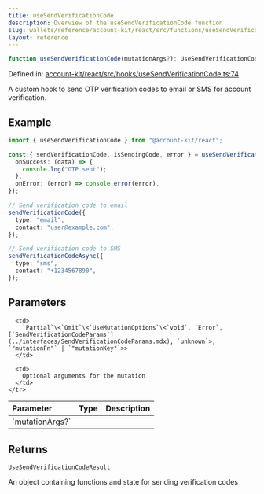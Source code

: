 ```yaml
---
title: useSendVerificationCode
description: Overview of the useSendVerificationCode function
slug: wallets/reference/account-kit/react/src/functions/useSendVerificationCode
layout: reference
---
```


```ts
function useSendVerificationCode(mutationArgs?): UseSendVerificationCodeResult;
```

Defined in: [account-kit/react/src/hooks/useSendVerificationCode.ts:74](https://github.com/alchemyplatform/aa-sdk/blob/e3c1a23e6e03f44bf2db3afddb97a91b175cba58/account-kit/react/src/hooks/useSendVerificationCode.ts#L74)

A custom hook to send OTP verification codes to email or SMS for account verification.

## Example

```ts twoslash
import { useSendVerificationCode } from "@account-kit/react";

const { sendVerificationCode, isSendingCode, error } = useSendVerificationCode({
  onSuccess: (data) => {
    console.log("OTP sent");
  },
  onError: (error) => console.error(error),
});

// Send verification code to email
sendVerificationCode({
  type: "email",
  contact: "user@example.com",
});

// Send verification code to SMS
sendVerificationCodeAsync({
  type: "sms",
  contact: "+1234567890",
});
```

## Parameters

<table>
  <thead>
    <tr>
      <th align="left">Parameter</th>
      <th align="left">Type</th>
      <th align="left">Description</th>
    </tr>
  </thead>

  <tbody>
    <tr>
      <td>
        `mutationArgs?`
      </td>

      <td>
        `Partial`\<`Omit`\<`UseMutationOptions`\<`void`, `Error`, [`SendVerificationCodeParams`](../interfaces/SendVerificationCodeParams.mdx), `unknown`>, `"mutationFn"` | `"mutationKey"`>>
      </td>

      <td>
        Optional arguments for the mutation
      </td>
    </tr>

  </tbody>
</table>

## Returns

[`UseSendVerificationCodeResult`](../type-aliases/UseSendVerificationCodeResult.mdx)

An object containing functions and state for sending verification codes
